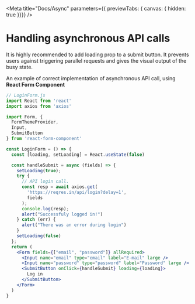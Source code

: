 
<Meta
  title="Docs/Async"
  parameters={{ previewTabs: { canvas: { hidden: true }}}}
/>

# Handling asynchronous API calls

It is highly recommended to add loading prop to a submit button. It prevents
users against triggering parallel requests and gives the visual output of the
busy state.

An example of correct implementation of asynchronous API call, using
**React Form Component**

```jsx
// LoginForm.js
import React from 'react'
import axios from 'axios'

import Form, {
  FormThemeProvider,
  Input,
  SubmitButton
} from 'react-form-component'

const LoginForm = () => {
  const [loading, setLoading] = React.useState(false)

  const handleSubmit = async (fields) => {
    setLoading(true);
    try {
      // API login call.
      const resp = await axios.get(
        'https://reqres.in/api/login?delay=1',
        fields
      );
      console.log(resp);
      alert("Successfuly logged in!")
    } catch (err) {
      alert("There was an error during login")
    }
    setLoading(false)
  };
  return (
    <Form fields={["email", "password"]} allRequired>
      <Input name="email" type="email" label="E-mail" large />
      <Input name="password" type="password" label="Password" large />
      <SubmitButton onClick={handleSubmit} loading={loading}>
        Log in
      </SubmitButton>
    </Form>
  )
}
```


